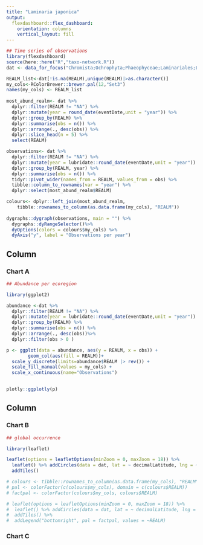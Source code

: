 ```yaml
---
title: "Laminaria japonica"
output: 
  flexdashboard::flex_dashboard:
    orientation: columns
    vertical_layout: fill
---
```


```r

## Time series of observations
library(flexdashboard)
source(here::here("R","taxo-network.R"))
dat <- data_for_focus("Chromista;Ochrophyta;Phaeophyceae;Laminariales;Laminariaceae;Laminaria;Laminaria_japonica")

REALM_list<-dat[!is.na(REALM),unique(REALM)|>as.character()]
my_cols<-RColorBrewer::brewer.pal(12,"Set3")  
names(my_cols) <- REALM_list
  
most_abund_realm<- dat %>% 
  dplyr::filter(REALM != "NA") %>% 
  dplyr::mutate(year = round_date(eventDate,unit = "year")) %>%
  dplyr::group_by(REALM) %>%
  dplyr::summarise(obs = n()) %>% 
  dplyr::arrange(., desc(obs)) %>%
  dplyr::slice_head(n = 5) %>%
  select(REALM)

observations<- dat %>% 
  dplyr::filter(REALM != "NA") %>% 
  dplyr::mutate(year = lubridate::round_date(eventDate,unit = "year")) %>%
  dplyr::group_by(REALM, year) %>%
  dplyr::summarise(obs = n()) %>% 
  tidyr::pivot_wider(names_from = REALM, values_from = obs) %>% 
  tibble::column_to_rownames(var = "year") %>%
  dplyr::select(most_abund_realm$REALM)

colours<- dplyr::left_join(most_abund_realm, 
    tibble::rownames_to_column(as.data.frame(my_cols), "REALM"))
  
dygraphs::dygraph(observations, main = "") %>% 
  dygraphs::dyRangeSelector()%>% 
  dyOptions(colors = colours$my_cols) %>% 
  dyAxis("y", label = "Observations per year")
```

Column {data-width=650}
-----------------------------------------------------------------------

### Chart A

```r

## Abundance per ecoregion 

library(ggplot2)

abundance <-dat %>% 
  dplyr::filter(REALM != "NA") %>% 
  dplyr::mutate(year = lubridate::round_date(eventDate,unit = "year")) %>%
  dplyr::group_by(REALM) %>%
  dplyr::summarise(obs = n()) %>%
  dplyr::arrange(., desc(obs))%>%
  dplyr::filter(obs > 0 )

p <- ggplot(data = abundance, aes(y = REALM, x = obs)) +
        geom_col(aes(fill = REALM))+
  scale_y_discrete(limits=abundance$REALM |> rev()) +
  scale_fill_manual(values = my_cols) +
  scale_x_continuous(name="Observations")
  

plotly::ggplotly(p)
```

Column {data-width=350}
-----------------------------------------------------------------------

### Chart B

```r

## global occurrence 

library(leaflet)

leaflet(options = leafletOptions(minZoom = 0, maxZoom = 18)) %>% 
  leaflet() %>% addCircles(data = dat, lat = ~ decimalLatitude, lng = ~ decimalLongitude, color = "black")%>% 
  addTiles()

# colours <- tibble::rownames_to_column(as.data.frame(my_cols), "REALM")
# pal <- colorFactor(c(colours$my_cols), domain = c(colours$REALM))
# factpal <- colorFactor(colours$my_cols, colours$REALM)

# leaflet(options = leafletOptions(minZoom = 0, maxZoom = 18)) %>% 
#  leaflet() %>% addCircles(data = dat, lat = ~ decimalLatitude, lng = ~ decimalLongitude, color = ~factpal(REALM))%>% 
#  addTiles() %>% 
#  addLegend("bottomright", pal = factpal, values = ~REALM)

```

### Chart C

```r

```

